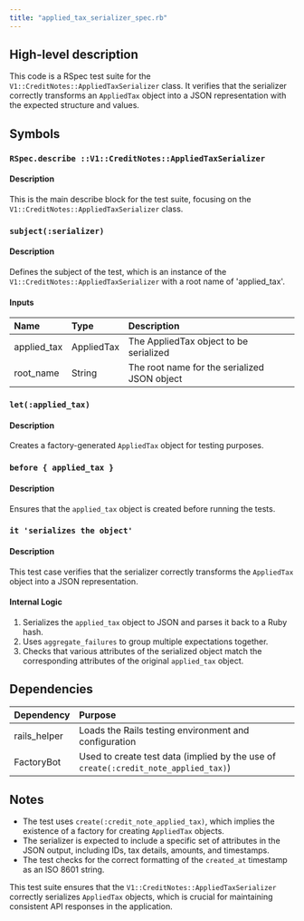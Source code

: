 ```yaml
---
title: "applied_tax_serializer_spec.rb"
---
```


## High-level description
This code is a RSpec test suite for the `V1::CreditNotes::AppliedTaxSerializer` class. It verifies that the serializer correctly transforms an `AppliedTax` object into a JSON representation with the expected structure and values.

## Symbols

### `RSpec.describe ::V1::CreditNotes::AppliedTaxSerializer`
#### Description
This is the main describe block for the test suite, focusing on the `V1::CreditNotes::AppliedTaxSerializer` class.

### `subject(:serializer)`
#### Description
Defines the subject of the test, which is an instance of the `V1::CreditNotes::AppliedTaxSerializer` with a root name of 'applied_tax'.

#### Inputs
| Name | Type | Description |
|:-----|:-----|:------------|
| applied_tax | AppliedTax | The AppliedTax object to be serialized |
| root_name | String | The root name for the serialized JSON object |

### `let(:applied_tax)`
#### Description
Creates a factory-generated `AppliedTax` object for testing purposes.

### `before { applied_tax }`
#### Description
Ensures that the `applied_tax` object is created before running the tests.

### `it 'serializes the object'`
#### Description
This test case verifies that the serializer correctly transforms the `AppliedTax` object into a JSON representation.

#### Internal Logic
1. Serializes the `applied_tax` object to JSON and parses it back to a Ruby hash.
2. Uses `aggregate_failures` to group multiple expectations together.
3. Checks that various attributes of the serialized object match the corresponding attributes of the original `applied_tax` object.

## Dependencies
| Dependency | Purpose |
|:-----------|:--------|
| rails_helper | Loads the Rails testing environment and configuration |
| FactoryBot | Used to create test data (implied by the use of `create(:credit_note_applied_tax)`) |

## Notes
- The test uses `create(:credit_note_applied_tax)`, which implies the existence of a factory for creating `AppliedTax` objects.
- The serializer is expected to include a specific set of attributes in the JSON output, including IDs, tax details, amounts, and timestamps.
- The test checks for the correct formatting of the `created_at` timestamp as an ISO 8601 string.

This test suite ensures that the `V1::CreditNotes::AppliedTaxSerializer` correctly serializes `AppliedTax` objects, which is crucial for maintaining consistent API responses in the application.